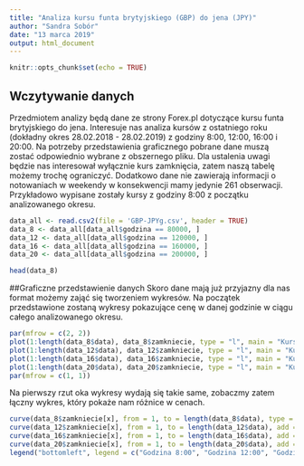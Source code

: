 ```yaml
---
title: "Analiza kursu funta brytyjskiego (GBP) do jena (JPY)"
author: "Sandra Sobór"
date: "13 marca 2019"
output: html_document
---
```


```r
knitr::opts_chunk$set(echo = TRUE)
```

## Wczytywanie danych

Przedmiotem analizy będą dane ze strony Forex.pl dotyczące kursu funta brytyjskiego do jena. Interesuje nas analiza kursów z ostatniego roku (dokładny okres 28.02.2018 - 28.02.2019) z godziny 8:00, 12:00, 16:00 i 20:00. Na potrzeby przedstawienia graficznego pobrane dane muszą zostać odpowiednio wybrane z obszernego pliku. Dla ustalenia uwagi będzie nas interesował wyłącznie kurs zamknięcia, zatem naszą tabelę możemy trochę ograniczyć. Dodatkowo dane nie zawierają informacji o notowaniach w weekendy w konsekwencji mamy jedynie 261 obserwacji. Przykładowo wypisane zostały kursy z godziny 8:00 z początku analizowanego okresu.

```r
data_all <- read.csv2(file = 'GBP-JPYg.csv', header = TRUE)
data_8 <- data_all[data_all$godzina == 80000, ]
data_12 <- data_all[data_all$godzina == 120000, ]
data_16 <- data_all[data_all$godzina == 160000, ]
data_20 <- data_all[data_all$godzina == 200000, ]

head(data_8)

```
##Graficzne przedstawienie danych
Skoro dane mają już przyjazny dla nas format możemy zająć się tworzeniem wykresów. Na początek przedstawione zostaną wykresy pokazujące cenę w danej godzinie w ciągu całego analizowanego okresu. 

```r
par(mfrow = c(2, 2))
plot(1:length(data_8$data), data_8$zamkniecie, type = "l", main = "Kursy z godziny 8:00", xlab = "Dni", ylab = "Cena")
plot(1:length(data_12$data), data_12$zamkniecie, type = "l", main = "Kursy z godziny 12:00", xlab = "Dni", ylab = "Cena")
plot(1:length(data_16$data), data_16$zamkniecie, type = "l", main = "Kursy z godziny 16:00", xlab = "Dni", ylab = "Cena")
plot(1:length(data_20$data), data_20$zamkniecie, type = "l", main = "Kursy z godziny 20:00", xlab = "Dni", ylab = "Cena")
par(mfrow = c(1, 1))
```

Na pierwszy rzut oka wykresy wydają się takie same, zobaczmy zatem łączny wykres, który pokaże nam różnice w cenach. 

```r
curve(data_8$zamkniecie[x], from = 1, to = length(data_8$data), type = "l", xlab = "Dzień", ylab = "Cena", col = "blue")
curve(data_12$zamkniecie[x], from = 1, to = length(data_12$data), add = TRUE, type = "l", xlab = "Dzień", ylab = "Cena", col = "red")
curve(data_16$zamkniecie[x], from = 1, to = length(data_16$data), add = TRUE, type = "l", xlab = "Dzień", ylab = "Cena", col = "green")
curve(data_20$zamkniecie[x], from = 1, to = length(data_20$data), add = TRUE, type = "l", xlab = "Dzień", ylab = "Cena")
legend("bottomleft", legend = c("Godzina 8:00", "Godzina 12:00", "Godzina 16:00", "Godzina 20:00"), col = c("blue", "red", "green", "black"), lwd = 2)
```


